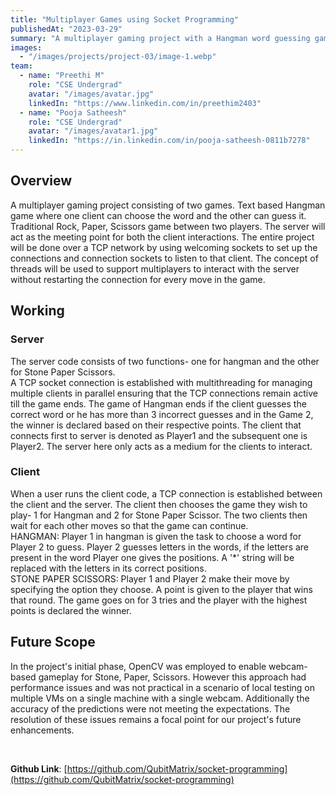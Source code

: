 ```yaml
---
title: "Multiplayer Games using Socket Programming"
publishedAt: "2023-03-29"
summary: "A multiplayer gaming project with a Hangman word guessing game and Rock, Paper, Scissors. Uses a central server over a TCP network with threads for seamless multiplayer interactions."
images:
  - "/images/projects/project-03/image-1.webp"
team:
  - name: "Preethi M"
    role: "CSE Undergrad"
    avatar: "/images/avatar.jpg"
    linkedIn: "https://www.linkedin.com/in/preethim2403"
  - name: "Pooja Satheesh"
    role: "CSE Undergrad"
    avatar: "/images/avatar1.jpg"
    linkedIn: "https://in.linkedin.com/in/pooja-satheesh-0811b7278"
---
```



## Overview

A multiplayer gaming project consisting of two games. Text based Hangman game where one client can choose the word and the other can guess it. Traditional Rock, Paper, Scissors game between two players. The server will act as the meeting point for both the client interactions. The entire project will be done over a TCP network by using welcoming sockets to set up the connections and connection sockets to listen to that client. The concept of threads will be used to support multiplayers to interact with the server without restarting the connection for every move in the game.

## Working
### Server 
The server code consists of two functions- one for hangman and the other for Stone Paper Scissors.   
A TCP socket connection is established with multithreading for managing multiple clients in parallel ensuring that the TCP connections remain active till the game ends. The game of Hangman ends if the client guesses the correct word or he has more than 3 incorrect guesses and in the Game 2, the winner is declared based on their respective points. The client that connects first to server is denoted as Player1 and the subsequent one is Player2. The server here only acts as a medium for the clients to interact.

### Client
When a user runs the client code, a TCP connection is established between the client and the server. The client then chooses the game they wish to play- 1 for Hangman and 2 for Stone Paper Scissor. The two clients then wait for each other moves so that the game can continue.   
HANGMAN: Player 1 in hangman is given the task to choose a word for Player 2 to guess. Player 2 guesses letters in the words, if the letters are present in the word Player one gives the positions. A '*' string will be replaced with the letters in its correct positions.   
STONE PAPER SCISSORS: Player 1 and Player 2 make their move by specifying the option they choose. A point is given to the player that wins that round. The game goes on for 3 tries and the player with the highest points is declared the winner.

## Future Scope
In the project's initial phase, OpenCV was employed to enable webcam-based gameplay for Stone, Paper, Scissors. However this approach had performance issues and was not practical in a scenario of local testing on multiple VMs on a single machine with a single webcam. Additionally the accuracy of the predictions were not meeting the expectations. The resolution of these issues remains a focal point for our project's future enhancements.

<br/>

**Github Link**: [https://github.com/QubitMatrix/socket-programming](https://github.com/QubitMatrix/socket-programming)